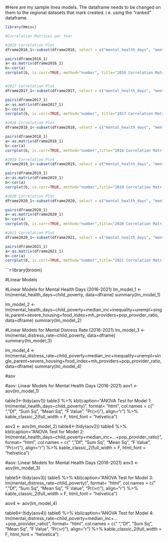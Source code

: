 #Here are my sample linea models. The dataframe needs to be changed on them to the regional datasets that mark created. i.e. using the "ranked" dataframe.



```r
library(Hmisc)

#Correlation Matrices per Year

#2016 Correlation Plot
dframe2016_1<-subset(dframe2016, select = c("mental_health_days", "mental_distress_rate", "inequality", "median_inc", "hs_grad", "college", "unempl", "child_poverty","single_parent", "severe_housing", "food_index","mh_providers","pop_provider_ratio"))

pairs(dframe2016_1)
a<-as.matrix(dframe2016_1)
b<-cor(a)
corrplot(b, is.corr=TRUE, method="number", title="2016 Correlation Matrix for All Numeric Vars.",mar=c(0,0,1,0))


#2017 Correlation Plot
dframe2017_1<-subset(dframe2017, select = c("mental_health_days", "mental_distress_rate", "inequality", "median_inc", "hs_grad", "college", "unempl", "child_poverty","single_parent", "severe_housing", "food_index","mh_providers","pop_provider_ratio"))

pairs(dframe2017_1)
a<-as.matrix(dframe2017_1)
b<-cor(a)
corrplot(b, is.corr=TRUE, method="number", title="2017 Correlation Matrix for All Numeric Vars.",mar=c(0,0,1,0))

#2018 Correlation Plot
dframe2018_1<-subset(dframe2018, select = c("mental_health_days", "mental_distress_rate", "inequality", "median_inc", "hs_grad", "college", "unempl", "child_poverty","single_parent", "severe_housing", "food_index","mh_providers","pop_provider_ratio"))

pairs(dframe2018_1)
a<-as.matrix(dframe2018_1)
b<-cor(a)
corrplot(b, is.corr=TRUE, method="number",title="2018 Correlation Matrix for All Numeric Vars.", mar=c(0,0,1,0))

#2019 Correlation Plot
dframe2019_1<-subset(dframe2019, select = c("mental_health_days", "mental_distress_rate", "inequality", "median_inc", "hs_grad", "college", "unempl", "child_poverty","single_parent", "severe_housing", "food_index","mh_providers","pop_provider_ratio"))

pairs(dframe2019_1)
a<-as.matrix(dframe2019_1)
b<-cor(a)
corrplot(b, is.corr=TRUE, method="number",title="2019 Correlation Matrix for All Numeric Vars.", mar=c(0,0,1,0))

#2020 Correlation Plot
dframe2020_1<-subset(dframe2020, select = c("mental_health_days", "mental_distress_rate", "inequality", "median_inc", "hs_grad", "college", "unempl", "child_poverty","single_parent", "severe_housing", "food_index","mh_providers","pop_provider_ratio"))

pairs(dframe2020_1)
a<-as.matrix(dframe2020_1)
b<-cor(a)
corrplot(b, is.corr=TRUE, method="number",title="2020 Correlation Matrix for All Numeric Vars.", mar=c(0,0,1,0))

#2021 Correlation Plot
dframe2020_1<-subset(dframe2021, select = c("mental_health_days", "mental_distress_rate", "inequality", "median_inc", "hs_grad", "college", "unempl", "child_poverty","single_parent", "severe_housing", "food_index","mh_providers","pop_provider_ratio"))

pairs(dframe2021_1)
a<-as.matrix(dframe2021_1)
b<-cor(a)
corrplot(b, is.corr=TRUE, method="number",title="2021 Correlation Matrix for All Numeric Vars.", mar=c(0,0,1,0))

```



```r
library(broom)

#Linear Models

#Linear Models for Mental Health Days (2016-2021)
lm_model_1 <- lm(mental_health_days~child_poverty, data=dframe)
summary(lm_model_1)

lm_model_2 <- lm(mental_health_days~child_poverty+median_inc+inequality+unempl+single_parent+severe_housing+food_index+mh_providers+pop_provider_ratio, data=dframe)
summary(lm_model_2)

#Linear Models for Mental Distress Rate (2016-2021)
lm_model_3 <- lm(mental_distress_rate~child_poverty, data=dframe)
summary(lm_model_3)

lm_model_4 <- lm(mental_distress_rate~child_poverty+median_inc+inequality+unempl+single_parent+severe_housing+food_index+mh_providers+pop_provider_ratio, data=dframe)
summary(lm_model_4)

#aov

#aov: Linear Models for Mental Health Days (2016-2021)
aov1 <- aov(lm_model_1)

table3<-(tidy(aov1))
table3 %>%
  kbl(caption="ANOVA Test for Model 1: lm(mental_health_days~child_poverty)",
       format= "html", col.names = c(" ","Df", "Sum Sq", "Mean Sq", "F Value", "Pr(>r)"), 
       align="r") %>% 
  kable_classic_2(full_width = F, html_font = "helvetica")


aov2 <- aov(lm_model_2)
table4<-(tidy(aov2))
table4 %>%
  kbl(caption="ANOVA Test for Model 2: lm(mental_health_days~child_poverty+median_inc+...+pop_provider_ratio)",
       format= "html", col.names = c(" ","Df", "Sum Sq", "Mean Sq", "F Value", "Pr(>r)"), 
       align="r") %>% 
  kable_classic_2(full_width = F, html_font = "helvetica")


#aov: Linear Models for Mental Health Days (2016-2021)
aov3 <- aov(lm_model_3)

table5<-(tidy(aov3))
table5 %>%
  kbl(caption="ANOVA Test for Model 3: lm(mental_distress_rate~child_poverty)",
       format= "html", col.names = c(" ","Df", "Sum Sq", "Mean Sq", "F Value", "Pr(>r)"), 
       align="r") %>% 
  kable_classic_2(full_width = F, html_font = "helvetica")


aov4 <- aov(lm_model_4)

table6<-(tidy(aov4))
table6 %>%
  kbl(caption="ANOVA Test for Model 4: lm(mental_distress_rate~child_poverty+median_inc+...+pop_provider_ratio)",
       format= "html", col.names = c(" ","Df", "Sum Sq", "Mean Sq", "F Value", "Pr(>r)"), 
       align="r") %>% 
  kable_classic_2(full_width = F, html_font = "helvetica")

